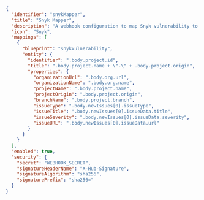 ```json showLineNumbers
{
  "identifier": "snykMapper",
  "title": "Snyk Mapper",
  "description": "A webhook configuration to map Snyk vulnerability to Port",
  "icon": "Snyk",
  "mappings": [
    {
      "blueprint": "snykVulnerability",
      "entity": {
        "identifier": ".body.project.id",
        "title": ".body.project.name + \"-\" + .body.project.origin",
        "properties": {
          "organizationUrl": ".body.org.url",
          "organizationName": ".body.org.name",
          "projectName": ".body.project.name",
          "projectOrigin": ".body.project.origin",
          "branchName": ".body.project.branch",
          "issueType": ".body.newIssues[0].issueType",
          "issueTitle": ".body.newIssues[0].issueData.title",
          "issueSeverity": ".body.newIssues[0].issueData.severity",
          "issueURL": ".body.newIssues[0].issueData.url"
        }
      }
    }
  ],
  "enabled": true,
  "security": {
    "secret": "WEBHOOK_SECRET",
    "signatureHeaderName": "X-Hub-Signature",
    "signatureAlgorithm": "sha256",
    "signaturePrefix": "sha256="
  }
}
```
